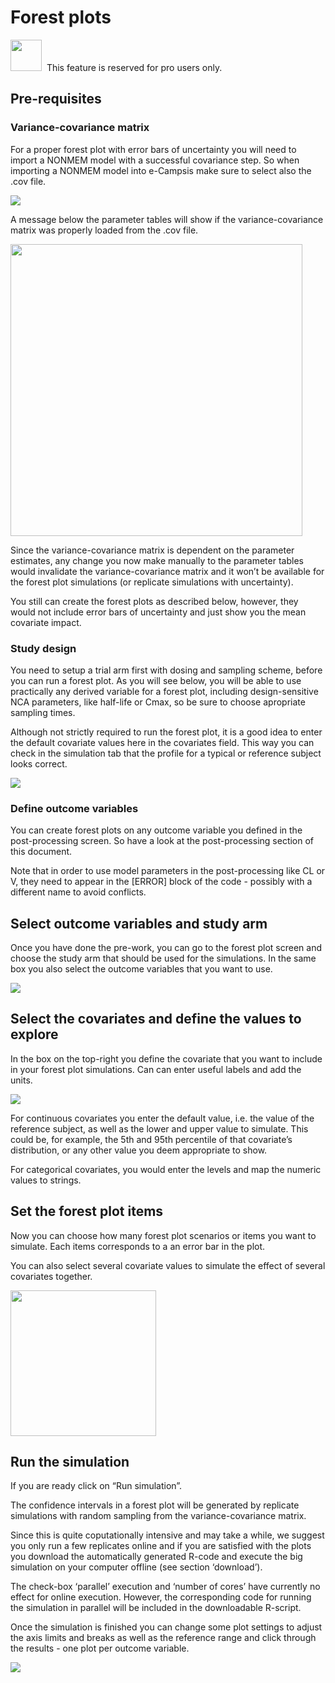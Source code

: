 # Forest plots

![](pictures/lock_pro.png){width=50px} &nbsp;This feature is reserved for pro users only.

## Pre-requisites

### Variance-covariance matrix

For a proper forest plot with error bars of uncertainty you will need to import a NONMEM model with a successful covariance step. So when importing a NONMEM model into e-Campsis make sure to select also the .cov file.

![](pictures/import_cov_file.png)

A message below the parameter tables will show if the variance-covariance matrix was properly loaded from the .cov file.

![](pictures/cov_message.png){width="467"}

Since the variance-covariance matrix is dependent on the parameter estimates, any change you now make manually to the parameter tables would invalidate the variance-covariance matrix and it won't be available for the forest plot simulations (or replicate simulations with uncertainty).

You still can create the forest plots as described below, however, they would not include error bars of uncertainty and just show you the mean covariate impact.

### Study design

You need to setup a trial arm first with dosing and sampling scheme, before you can run a forest plot. As you will see below, you will be able to use practically any derived variable for a forest plot, including design-sensitive NCA parameters, like half-life or Cmax, so be sure to choose apropriate sampling times.

Although not strictly required to run the forest plot, it is a good idea to enter the default covariate values here in the covariates field. This way you can check in the simulation tab that the profile for a typical or reference subject looks correct.

![](pictures/design_forest_plot.png)

### Define outcome variables

You can create forest plots on any outcome variable you defined in the post-processing screen. So have a look at the post-processing section of this document.

Note that in order to use model parameters in the post-processing like CL or V, they need to appear in the [ERROR] block of the code - possibly with a different name to avoid conflicts.

## Select outcome variables and study arm

Once you have done the pre-work, you can go to the forest plot screen and choose the study arm that should be used for the simulations. In the same box you also select the outcome variables that you want to use.

![](pictures/forest_plots_arms.png)

## Select the covariates and define the values to explore

In the box on the top-right you define the covariate that you want to include in your forest plot simulations. Can can enter useful labels and add the units.

![](pictures/forest_plot_covar_definition.png)

For continuous covariates you enter the default value, i.e. the value of the reference subject, as well as the lower and upper value to simulate. This could be, for example, the 5th and 95th percentile of that covariate's distribution, or any other value you deem appropriate to show.

For categorical covariates, you would enter the levels and map the numeric values to strings.

## Set the forest plot items

Now you can choose how many forest plot scenarios or items you want to simulate. Each items corresponds to a an error bar in the plot.

You can also select several covariate values to simulate the effect of several covariates together.

![](pictures/forest_plot_items.png){width="233"}

## Run the simulation

If you are ready click on "Run simulation".

The confidence intervals in a forest plot will be generated by replicate simulations with random sampling from the variance-covariance matrix.

Since this is quite coputationally intensive and may take a while, we suggest you only run a few replicates online and if you are satisfied with the plots you download the automatically generated R-code and execute the big simulation on your computer offline (see section 'download').

The check-box 'parallel' execution and 'number of cores' have currently no effect for online execution. However, the corresponding code for running the simulation in parallel will be included in the downloadable R-script.

Once the simulation is finished you can change some plot settings to adjust the axis limits and breaks as well as the reference range and click through the results - one plot per outcome variable.

![](pictures/forest_plot_plot.png)
